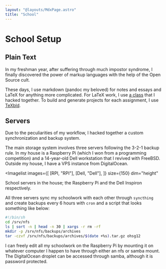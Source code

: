 ```yaml
---
layout: "@layouts/MdxPage.astro"
title: "School"
---
```


# School Setup


## Plain Text

In my freshman year, after suffering through much impostor syndrome, I finally
discovered the power of markup languages with the help of the Open Source cult.

These days, I use markdown (pandoc my beloved) for notes and essays and LaTeX
for anything more complicated. For LaTeX work, I use [a class](/code/juni.cls)
that I hacked together. To build and generate projects for each assignment, I
use [TeXbld](/dev/#texbld).

## Servers

Due to the peculiarities of my workflow, I hacked together a custom
synchronization and backup system.

The main storage system involves three servers following the 3-2-1 backup rule.
In my house is a Raspberry Pi (which I won from a programming competition) and a
14-year-old Dell workstation that I revived with FreeBSD. Outside my house, I
have a VPS instance from DigitalOcean.


<Imagelist
  images={[
    [RPI, "RPI"],
    [Dell, "Dell"],
  ]}
  size={150}
  dim="height"
>
  School servers in the house; the Raspberry Pi and the Dell Inspiron
  respectively.
</Imagelist>

All three servers sync my schoolwork with each other through `syncthing` and
create backups every 6 hours with `cron` and a script that looks something like
below:

```sh
#!/bin/sh
cd /srv/nfs
ls | sort -n | head -n 30 | xargs -r rm -rf
mkdir -p /srv/nfs/backups/archives
tar -czvf /srv/nfs/backups/archives/$(date +%s).tar.gz ohsg12
```

I can freely edit all my schoolwork on the Raspberry Pi by mounting it on
whatever computer I happen to have through either an nfs or samba mount. The
DigitalOcean droplet can be accessed through samba, although it is password
protected.
